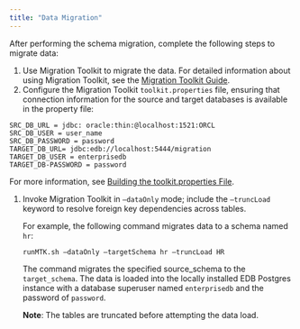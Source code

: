 ```yaml
---
title: "Data Migration"
---
```


<div id="mp_data_migration" class="registered_link"></div>


After performing the schema migration, complete the following steps to migrate data:



1.  Use Migration Toolkit to migrate the data. For detailed information about using Migration Toolkit, see the [Migration Toolkit Guide](https://www.enterprisedb.com/edb-docs/p/edb-postgres-migration-toolkit).
2.  Configure the Migration Toolkit `toolkit.properties` file, ensuring that connection information for the source and target databases is available in the property file:

``` text
SRC_DB_URL = jdbc: oracle:thin:@localhost:1521:ORCL
SRC_DB_USER = user_name
SRC_DB_PASSWORD = password
TARGET_DB_URL= jdbc:edb://localhost:5444/migration
TARGET_DB_USER = enterprisedb
TARGET_DB-PASSWORD = password
```

For more information, see [Building the toolkit.properties File](https://www.enterprisedb.com/edb-docs/d/edb-postgres-migration-toolkit/user-guides/user-guide/53.0.1/building_toolkit.properties_file.html).

1.  Invoke Migration Toolkit in `–dataOnly` mode; include the `–truncLoad` keyword to resolve foreign key dependencies across tables.

    For example, the following command migrates data to a schema named `hr`:

    `runMTK.sh –dataOnly –targetSchema hr –truncLoad HR`

    The command migrates the specified source\_schema to the `target_schema`. The data is loaded into the locally installed EDB Postgres instance with a database superuser named `enterprisedb` and the password of `password`.

    **Note**: The tables are truncated before attempting the data load.
